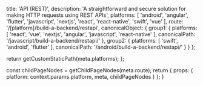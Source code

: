 
  title: 'API (REST)',
  description: 'A straightforward and secure solution for making HTTP requests using REST APIs',
  platforms: [
    'android',
    'angular',
    'flutter',
    'javascript',
    'nextjs',
    'react',
    'react-native',
    'swift',
    'vue'
  ],
  route: '/[platform]/build-a-backend/restapi',
  canonicalObject: {
    group1: {
      platforms: [
        'react',
        'vue',
        'nextjs',
        'angular',
        'javascript',
        'react-native'
      ],
      canonicalPath: '/javascript/build-a-backend/restapi/'
    },
    group2: {
      platforms: [
        'swift',
        'android',
        'flutter'
      ],
      canonicalPath: '/android/build-a-backend/restapi/'
    }
  }
};

  return getCustomStaticPath(meta.platforms);
};

  const childPageNodes = getChildPageNodes(meta.route);
  return {
    props: {
      platform: context.params.platform,
      meta,
      childPageNodes
    }
  };
}

<Overview childPageNodes={props.childPageNodes} />
